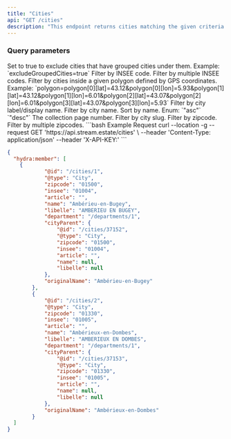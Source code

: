 ```yaml
---
title: "Cities"
api: "GET /cities"
description: "This endpoint returns cities matching the given criteria."
---
```


### Query parameters
<ParamField query="excludeGroupedCities" type="boolean" default="false">
 Set to true to exclude cities that have grouped cities under them.
 Example: `excludeGroupedCities=true`
</ParamField>

<ParamField query="insee" type="string">
 Filter by INSEE code.
</ParamField>

<ParamField query="insee[]" type="array of strings">
 Filter by multiple INSEE codes.
</ParamField>

<ParamField query="polygon" type="string">
 Filter by cities inside a given polygon defined by GPS coordinates.
 Example: `polygon=polygon[0][lat]=43.12&polygon[0][lon]=5.93&polygon[1][lat]=43.12&polygon[1][lon]=6.01&polygon[2][lat]=43.07&polygon[2][lon]=6.01&polygon[3][lat]=43.07&polygon[3][lon]=5.93`
</ParamField>

<ParamField query="libelle" type="string">
 Filter by city label/display name.
</ParamField>

<ParamField query="name" type="string">
 Filter by city name.
</ParamField>

<ParamField query="order[name]" type="string" default="asc">
 Sort by name.
 Enum: `"asc"` `"desc"`
</ParamField>

<ParamField query="page" type="integer" default="1">
 The collection page number.
</ParamField>

<ParamField query="slug" type="string">
 Filter by city slug.
</ParamField>

<ParamField query="zipcode" type="string">
 Filter by zipcode.
</ParamField>

<ParamField query="zipcode[]" type="array of strings">
 Filter by multiple zipcodes.
</ParamField>

<RequestExample>
```bash Example Request
curl --location -g --request GET 'https://api.stream.estate/cities' \
--header 'Content-Type: application/json'
--header 'X-API-KEY:'
```
</RequestExample>
<ResponseExample>

```json Example Response
{
  "hydra:member": [
    {
            "@id": "/cities/1",
            "@type": "City",
            "zipcode": "01500",
            "insee": "01004",
            "article": "",
            "name": "Ambérieu-en-Bugey",
            "libelle": "AMBERIEU EN BUGEY",
            "department": "/departments/1",
            "cityParent": {
                "@id": "/cities/37152",
                "@type": "City",
                "zipcode": "01500",
                "insee": "01004",
                "article": "",
                "name": null,
                "libelle": null
            },
            "originalName": "Ambérieu-en-Bugey"
        },
        {
            "@id": "/cities/2",
            "@type": "City",
            "zipcode": "01330",
            "insee": "01005",
            "article": "",
            "name": "Ambérieux-en-Dombes",
            "libelle": "AMBERIEUX EN DOMBES",
            "department": "/departments/1",
            "cityParent": {
                "@id": "/cities/37153",
                "@type": "City",
                "zipcode": "01330",
                "insee": "01005",
                "article": "",
                "name": null,
                "libelle": null
            },
            "originalName": "Ambérieux-en-Dombes"
        }
  ]
}
```

</ResponseExample>
